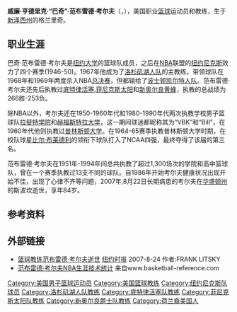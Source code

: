 {{noteTA
|G1=NBA
}}
{{Infobox basketball biography
| name = 巴奇·范布雷德·考爾夫
| image = Butch van Breda Kolff 1968.jpg
| alt = 
| caption = 1968年的巴奇·范布雷德·考爾夫
| height_ft = 6
| height_in = 3 
| weight_lb = 185
| birth_date = {{Birth date|1922|10|28|mf=y}}
| birth_place = {{USA}}[[紐澤西州|紐澤西州]]{{le|格蘭里奇 (紐澤西州)|Glen Ridge, New Jersey|格蘭里奇}}
| death_date = {{Death date and age|mf=yes|2007|8|22|1922|10|28}}
| death_place = {{USA}}[[華盛頓州|華盛頓州]][[斯波坎|斯波坎]]
| nationality = {{USA}}
| high_school = [[希爾中學|希爾中學]]<br>[[賓夕法尼亞州|賓夕法尼亞州]]{{le|波茨敦 (賓夕法尼亞州)|Pottstown, Pennsylvania|波茨敦}}
| college = {{le|普林斯頓老虎男子籃球隊|Princeton Tigers men's basketball|普林斯頓}}（1942年–1946年）
| career_start = 1946
| career_end = 1950
| career_number = 11, 17
| career_position = [[得分後衛|得分後衛]] / [[小前鋒|小前鋒]]
| coach_start = 1951
| coach_end = 1994
| years1 = 1946–1950
| team1 = [[纽约尼克斯|纽约尼克斯]]
| cyears1 = 1951–1955
| cteam1 = [[Lafayette_Leopards_men's_basketball|Lafayette]]
| cyears2 = 1955–1962
| cteam2 = [[Hofstra_Pride_men's_basketball|Hofstra]]
| cyears3 = 1962–1967
| cteam3 = {{le|普林斯頓老虎男子籃球隊|Princeton Tigers men's basketball|普林斯頓}}
| cyears4 = 1967–1969
| cteam4 = [[洛杉磯湖人|洛杉磯湖人]]
| cyears5 = 1969–1972
| cteam5 = [[底特律活塞|底特律活塞]]
| cyears6 = 1972–1973
| cteam6 = [[鳳凰城太陽|鳳凰城太陽]]
| cyears7 = 1973–1974
| cteam7 = [[孟菲斯樂曲隊|孟菲斯樂曲隊]]
| cyears8 = 1974–1977
| cteam8 = [[紐奧良爵士|紐奧良爵士]]
| cyears9 = 1977–1979
| cteam9 = [[New_Orleans_Privateers_men's_basketball|New Orleans]]
| cyears10 = 1979–1981
| cteam10 = New Orleans Pride
| cyears11 = 1984–1988
| cteam11 = Lafayette
| cyears12 = 1988–1994
| cteam12 = [[Hofstra_Pride_men's_basketball|Hofstra]]
| highlights = 
*[[Middle_Three_Conference|Middle Three]] regular season (1952)
*4× [[常春藤盟校|常春藤盟校]]季賽冠軍（1963–1965, 1967）
*[[Sun_Belt_Conference_Men's_Basketball_Tournament|Sun Belt Tournament]] champion ([[1978_Sun_Belt_Conference_Men's_Basketball_Tournament|1978]])
*[[East_Coast_Conference_(Division_I)|ECC]] regular season champion (1988)
*[[East_Coast_Conference_(Division_I)_Men's_Basketball_Tournament|ECC Tournament]] champion (1994)
| cstats_league1 = NBA
| cwin1 = 287
| closs1 = 316
| cstats_league2 = College
| cwin2 = 482
| closs2 = 272
}}
'''威廉·亨德里克·“巴奇”·范布雷德·考尔夫'''（{{lang-en|'''Willem Hendrik "Butch" van Breda Kolff'''}}，{{bd|1922年|10月28日|2007年|8月22日}}），美国职业[[篮球|篮球]]运动员和教练，生于[[新泽西州|新泽西州]]的格兰里奇。

==职业生涯==
巴奇·范布雷德·考尔夫是[[纽约大学|纽约大学]]的篮球队成员，之后在[[NBA|NBA]]联盟的[[纽约尼克斯|纽约尼克斯]]效力了四个赛季(1946-50)。1967年他成为了[[洛杉矶湖人队|洛杉矶湖人队]]的主教练，带领球队在1968年和1969年两度杀入NBA[[总决赛|总决赛]]，但都输给了[[波士顿凯尔特人队|波士顿凯尔特人队]]。范布雷德·考尔夫还先后执教过[[底特律活塞|底特律活塞]],[[菲尼克斯太阳|菲尼克斯太阳]]和[[新奥尔良黄蜂|新奥尔良黄蜂]]，执教的总战绩为266胜-253负。

除NBA以外，考尔夫还在1950-1960年代和1980-1990年代两次执教学校男子篮球队[[拉斐特学院|拉斐特学院]]和[[赫福斯特拉大学|赫福斯特拉大学]]，这一期间球迷都昵称其为“VBK”和“Bill”，在1960年代他则执教过[[普林斯顿大学|普林斯顿大学]]。在1964-65赛季执教普林斯顿大学时期，在校队球星[[比尔·布莱德利|比尔·布莱德利]]的领衔下球队打入了NCAA四强，最终夺得了该届的第三名。

范布雷德·考尔夫在1951年-1994年间总共执教了超过1,300场次的学院和高中篮球队，曾在一个赛季执教过13支不同的球队。自1986年开始考尔夫健康状况出现开始不佳，出现了心律不齐等问题，2007年,8月22日长期病患的考尔夫在[[华盛顿州|华盛顿州]]的斯波坎逝世，享年84岁。

== 参考资料 ==
{{reflist}}

== 外部链接 ==
*[http://www.nytimes.com/2007/08/24/sports/basketball/23cnd-vanbredakollf.html?ex=1345608000&en=58802cc337a467c6&ei=5088&partner=rssnyt&emc=rss 篮球教练范布雷德·考尔夫逝世] {{Wayback|url=http://www.nytimes.com/2007/08/24/sports/basketball/23cnd-vanbredakollf.html?ex=1345608000&en=58802cc337a467c6&ei=5088&partner=rssnyt&emc=rss |date=20071103142507 }}[[纽约时报|纽约时报]] 2007-8-24 作者:FRANK LITSKY
*[http://www.basketball-reference.com/players/v/vanbrja01.html 范布雷德·考尔夫NBA生涯技术统计] {{Wayback|url=http://www.basketball-reference.com/players/v/vanbrja01.html |date=20071001010527 }} 来自www.basketball-reference.com

{{start box}}
{{succession box|[[弗雷德·斯卡斯|弗雷德·斯卡斯]]|[[乔·穆兰尼|乔·穆兰尼]]|[[洛杉矶湖人|洛杉矶湖人]]主教练|1967–1969}}
{{succession box|[[保罗·西摩_(篮球运动员)|保罗·西摩]]|[[特里·迪辛格|特里·迪辛格]]|[[底特律活塞|底特律活塞]]主教练|1969–1971}}
{{succession box|[[科顿·菲茨西蒙斯|科顿·菲茨西蒙斯]]|[[杰里·科兰杰洛|杰里·科兰杰洛]]|[[菲尼克斯太阳|菲尼克斯太阳]]主教练|1972年}}
{{succession box|[[鲍勃·巴斯|鲍勃·巴斯]]|[[乔·穆兰尼|乔·穆兰尼]]|[[孟菲斯乐曲队|孟菲斯苏格兰帽]]主教练|1973–1974}}
{{succession box|[[埃尔金·贝勒|埃尔金·贝勒]]|[[埃尔金·贝勒|埃尔金·贝勒]]|[[猶他爵士隊|新奥尔良爵士]]主教练|1974–1976}}
{{end box}}

{{亨利·埃巴奖}}
{{LosAngelesLakersCoach}}
{{PistonsCoach}}
{{SunsCoach}}
{{JazzCoach}}

{{Authority control}}
{{DEFAULTSORT:Van Breda Kolff}}
[[Category:美国男子篮球运动员|Category:美国男子篮球运动员]]
[[Category:美国篮球教练|Category:美国篮球教练]]
[[Category:纽约尼克斯队球员|Category:纽约尼克斯队球员]]
[[Category:洛杉矶湖人队教练|Category:洛杉矶湖人队教练]]
[[Category:底特律活塞队教练|Category:底特律活塞队教练]]
[[Category:菲尼克斯太阳队教练|Category:菲尼克斯太阳队教练]]
[[Category:新奥尔良爵士队教练|Category:新奥尔良爵士队教练]]
[[Category:荷兰裔美国人|Category:荷兰裔美国人]]